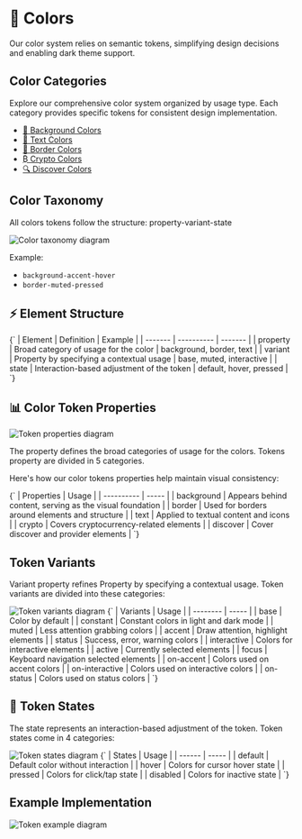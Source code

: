 
<Meta title="Foundations/Docs" of={colors} />

# 🎨 Colors

Our color system relies on semantic tokens, simplifying design decisions and enabling dark theme support.

## Color Categories

Explore our comprehensive color system organized by usage type. Each category provides specific tokens for consistent design implementation.

- [🎨 Background Colors](?path=/story/foundations-colors--background)
- [📝 Text Colors](?path=/story/foundations-colors--text)
- [🔲 Border Colors](?path=/story/foundations-colors--border)
- [₿ Crypto Colors](?path=/story/foundations-colors--crypto)
- [🔍 Discover Colors](?path=/story/foundations-colors--discover)

## Color Taxonomy

All colors tokens follow the structure: property-variant-state

<img src={taxonomy} alt="Color taxonomy diagram" />

Example:

- `background-accent-hover`
- `border-muted-pressed`

## ⚡ Element Structure

<Markdown>
  {`
| Element | Definition | Example |
| ------- | ---------- | ------- |
| property | Broad category of usage for the color | background, border, text |
| variant  | Property by specifying a contextual usage | base, muted, interactive |
| state    | Interaction-based adjustment of the token | default, hover, pressed |
`}
</Markdown>

## 📊 Color Token Properties

<img src={tokenProperty} alt="Token properties diagram" />

The property defines the broad categories of usage for the colors.
Tokens property are divided in 5 categories.

Here's how our color tokens properties help maintain visual consistency:

<Markdown>
  {`
| Properties | Usage |
| ---------- | ----- |
| background | Appears behind content, serving as the visual foundation |
| border | Used for borders around elements and structure |
| text | Applied to textual content and icons |
| crypto | Covers cryptocurrency-related elements |
| discover | Cover discover and provider elements |
`}
</Markdown>

## Token Variants

Variant property refines Property by specifying a contextual usage.
Token variants are divided into these categories:

<img src={tokenVariant} alt="Token variants diagram" />

<Markdown>
  {`
| Variants | Usage |
| -------- | ----- |
| base | Color by default |
| constant | Constant colors in light and dark mode |
| muted | Less attention grabbing colors |
| accent | Draw attention, highlight elements |
| status | Success, error, warning colors |
| interactive | Colors for interactive elements |
| active | Currently selected elements |
| focus | Keyboard navigation selected elements |
| on-accent | Colors used on accent colors |
| on-interactive | Colors used on interactive colors |
| on-status | Colors used on status colors |
`}
</Markdown>

## 🔄 Token States

The state represents an interaction-based adjustment of the token.
Token states come in 4 categories:

<img src={tokenState} alt="Token states diagram" />

<Markdown>
  {`
| States | Usage |
| ------ | ----- |
| default | Default color without interaction |
| hover | Colors for cursor hover state |
| pressed | Colors for click/tap state |
| disabled | Colors for inactive state |
`}
</Markdown>

## Example Implementation

<img src={tokenExample} alt="Token example diagram" />
